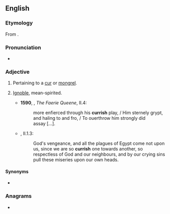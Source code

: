 ==English==

===Etymology===
From {{suffix|cur|ish|lang=en}}.

===Pronunciation===
* {{a|UK}} {{IPA|/ˈkəːɹɪʃ/|lang=en}}

===Adjective===
{{en-adj}}

# Pertaining to a [[cur]] or [[mongrel]].
# {{lb|en|now|_|rare}} [[ignoble|Ignoble]], mean-spirited.
#* '''1590''', {{w|Edmund Spenser}}, ''The Faerie Queene'', II.4:
#*: more enfierced through his '''currish''' play, / Him sternely grypt, and haling to and fro, / To ouerthrow him strongly did assay&nbsp;[…].
#* {{RQ:RBrtn AntmyMlncly}}, II.1.3:
#*: God's vengeance, and all the plagues of Egypt come not upon us, since we are so '''currish''' one towards another, so respectless of God and our neighbours, and by our crying sins pull these miseries upon our own heads.

====Synonyms====
* {{l|en|doggish}}

===Anagrams===
* {{anagrams|en|cirrhus}}